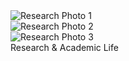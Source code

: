 ```{=html}
<!-- Art Showcase - Fixed position for wide screens -->
<div class="art-showcase" id="art-showcase">
  <div class="artwork active">
    <img src="/img/cool_me.jpg" alt="Research Photo 1">
  </div>
  <div class="artwork">
    <img src="/img/fancy_me.jpg" alt="Research Photo 2">
  </div>
  <div class="artwork">
    <img src="/img/my_image.jpg" alt="Research Photo 3">
  </div>
  <div class="art-showcase-caption">
    Research & Academic Life
  </div>
</div>
```